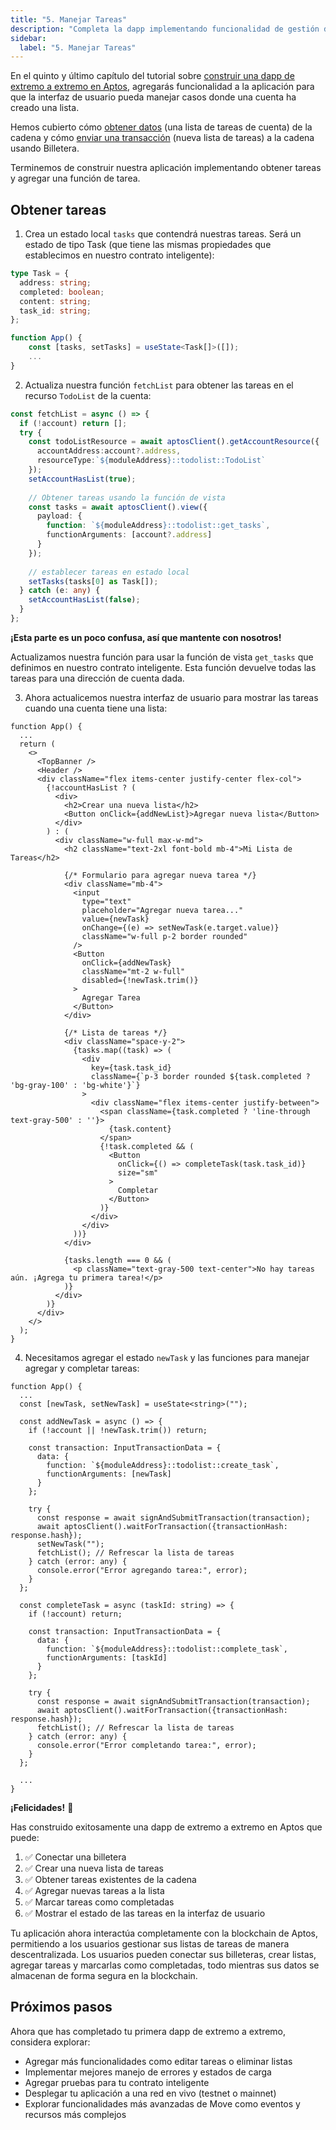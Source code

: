 ```yaml
---
title: "5. Manejar Tareas"
description: "Completa la dapp implementando funcionalidad de gestión de tareas para obtener tareas existentes y agregar nuevas."
sidebar:
  label: "5. Manejar Tareas"
---
```


En el quinto y último capítulo del tutorial sobre [construir una dapp de extremo a extremo en Aptos](/build/guides/build-e2e-dapp), agregarás funcionalidad a la aplicación para que la interfaz de usuario pueda manejar casos donde una cuenta ha creado una lista.

Hemos cubierto cómo [obtener datos](/build/guides/build-e2e-dapp/3-fetch-data-from-chain) (una lista de tareas de cuenta) de la cadena y cómo [enviar una transacción](/build/guides/build-e2e-dapp/4-submit-data-to-chain) (nueva lista de tareas) a la cadena usando Billetera.

Terminemos de construir nuestra aplicación implementando obtener tareas y agregar una función de tarea.

## Obtener tareas

1. Crea un estado local `tasks` que contendrá nuestras tareas. Será un estado de tipo Task (que tiene las mismas propiedades que establecimos en nuestro contrato inteligente):

```typescript filename="App.tsx"
type Task = {
  address: string;
  completed: boolean;
  content: string;
  task_id: string;
};

function App() {
	const [tasks, setTasks] = useState<Task[]>([]);
	...
}
```

2. Actualiza nuestra función `fetchList` para obtener las tareas en el recurso `TodoList` de la cuenta:

```typescript filename="App.tsx"
const fetchList = async () => {
  if (!account) return [];
  try {
    const todoListResource = await aptosClient().getAccountResource({
      accountAddress:account?.address,
      resourceType:`${moduleAddress}::todolist::TodoList`
    });
    setAccountHasList(true);
    
    // Obtener tareas usando la función de vista
    const tasks = await aptosClient().view({
      payload: {
        function: `${moduleAddress}::todolist::get_tasks`,
        functionArguments: [account?.address]
      }
    });
    
    // establecer tareas en estado local
    setTasks(tasks[0] as Task[]);
  } catch (e: any) {
    setAccountHasList(false);
  }
};
```

**¡Esta parte es un poco confusa, así que mantente con nosotros!**

Actualizamos nuestra función para usar la función de vista `get_tasks` que definimos en nuestro contrato inteligente. Esta función devuelve todas las tareas para una dirección de cuenta dada.

3. Ahora actualicemos nuestra interfaz de usuario para mostrar las tareas cuando una cuenta tiene una lista:

```tsx filename="App.tsx"
function App() {
  ...
  return (
    <>
      <TopBanner />
      <Header />
      <div className="flex items-center justify-center flex-col">
        {!accountHasList ? (
          <div>
            <h2>Crear una nueva lista</h2>
            <Button onClick={addNewList}>Agregar nueva lista</Button>
          </div>
        ) : (
          <div className="w-full max-w-md">
            <h2 className="text-2xl font-bold mb-4">Mi Lista de Tareas</h2>
            
            {/* Formulario para agregar nueva tarea */}
            <div className="mb-4">
              <input
                type="text"
                placeholder="Agregar nueva tarea..."
                value={newTask}
                onChange={(e) => setNewTask(e.target.value)}
                className="w-full p-2 border rounded"
              />
              <Button 
                onClick={addNewTask}
                className="mt-2 w-full"
                disabled={!newTask.trim()}
              >
                Agregar Tarea
              </Button>
            </div>
            
            {/* Lista de tareas */}
            <div className="space-y-2">
              {tasks.map((task) => (
                <div 
                  key={task.task_id} 
                  className={`p-3 border rounded ${task.completed ? 'bg-gray-100' : 'bg-white'}`}
                >
                  <div className="flex items-center justify-between">
                    <span className={task.completed ? 'line-through text-gray-500' : ''}>
                      {task.content}
                    </span>
                    {!task.completed && (
                      <Button 
                        onClick={() => completeTask(task.task_id)}
                        size="sm"
                      >
                        Completar
                      </Button>
                    )}
                  </div>
                </div>
              ))}
            </div>
            
            {tasks.length === 0 && (
              <p className="text-gray-500 text-center">No hay tareas aún. ¡Agrega tu primera tarea!</p>
            )}
          </div>
        )}
      </div>
    </>
  );
}
```

4. Necesitamos agregar el estado `newTask` y las funciones para manejar agregar y completar tareas:

```tsx filename="App.tsx"
function App() {
  ...
  const [newTask, setNewTask] = useState<string>("");
  
  const addNewTask = async () => {
    if (!account || !newTask.trim()) return;
    
    const transaction: InputTransactionData = {
      data: {
        function: `${moduleAddress}::todolist::create_task`,
        functionArguments: [newTask]
      }
    };
    
    try {
      const response = await signAndSubmitTransaction(transaction);
      await aptosClient().waitForTransaction({transactionHash: response.hash});
      setNewTask("");
      fetchList(); // Refrescar la lista de tareas
    } catch (error: any) {
      console.error("Error agregando tarea:", error);
    }
  };
  
  const completeTask = async (taskId: string) => {
    if (!account) return;
    
    const transaction: InputTransactionData = {
      data: {
        function: `${moduleAddress}::todolist::complete_task`,
        functionArguments: [taskId]
      }
    };
    
    try {
      const response = await signAndSubmitTransaction(transaction);
      await aptosClient().waitForTransaction({transactionHash: response.hash});
      fetchList(); // Refrescar la lista de tareas
    } catch (error: any) {
      console.error("Error completando tarea:", error);
    }
  };
  
  ...
}
```

**¡Felicidades!** 🎉

Has construido exitosamente una dapp de extremo a extremo en Aptos que puede:

1. ✅ Conectar una billetera
2. ✅ Crear una nueva lista de tareas
3. ✅ Obtener tareas existentes de la cadena
4. ✅ Agregar nuevas tareas a la lista
5. ✅ Marcar tareas como completadas
6. ✅ Mostrar el estado de las tareas en la interfaz de usuario

Tu aplicación ahora interactúa completamente con la blockchain de Aptos, permitiendo a los usuarios gestionar sus listas de tareas de manera descentralizada. Los usuarios pueden conectar sus billeteras, crear listas, agregar tareas y marcarlas como completadas, todo mientras sus datos se almacenan de forma segura en la blockchain.

## Próximos pasos

Ahora que has completado tu primera dapp de extremo a extremo, considera explorar:

- Agregar más funcionalidades como editar tareas o eliminar listas
- Implementar mejores manejo de errores y estados de carga
- Agregar pruebas para tu contrato inteligente
- Desplegar tu aplicación a una red en vivo (testnet o mainnet)
- Explorar funcionalidades más avanzadas de Move como eventos y recursos más complejos
